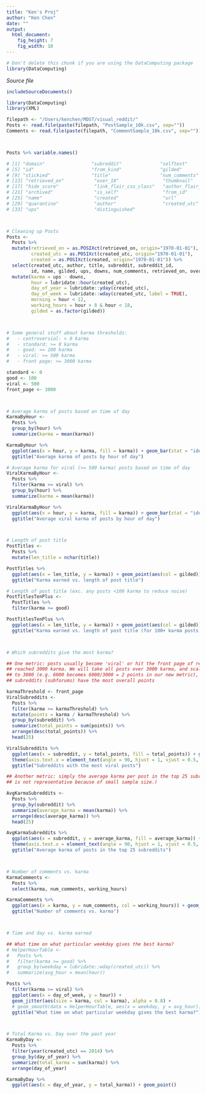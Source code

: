 ```yaml
---
title: "Ken's Proj"
author: "Ken Chen"
date: ""
output: 
  html_document:
    fig_height: 7
    fig_width: 10
---
```

<!-- Don't edit in between this line and the one below -->
```r
# Don't delete this chunk if you are using the DataComputing package
library(DataComputing)
```
*Source file* 
```r
includeSourceDocuments()
```
<!-- Don't edit the material above this line -->

```r
library(DataComputing)
library(XML)

filepath <- "/Users/kenchen/MDST/visual_reddit/"
Posts <- read.file(paste(filepath, "PostSample_10k.csv", sep=""))
Comments <- read.file(paste(filepath, "CommentSample_10k.csv", sep=""))



Posts %>% variable.names()

# [1] "domain"                 "subreddit"              "selftext"               "saved"                 
# [5] "id"                     "from_kind"              "gilded"                 "from"                  
# [9] "stickied"               "title"                  "num_comments"           "score"                 
# [13] "retrieved_on"           "over_18"                "thumbnail"              "subreddit_id"          
# [17] "hide_score"             "link_flair_css_class"   "author_flair_css_class" "downs"                 
# [21] "archived"               "is_self"                "from_id"                "permalink"             
# [25] "name"                   "created"                "url"                    "author_flair_text"     
# [29] "quarantine"             "author"                 "created_utc"            "link_flair_text"       
# [33] "ups"                    "distinguished"    



# Cleaning up Posts
Posts <-
  Posts %>%
  mutate(retrieved_on = as.POSIXct(retrieved_on, origin="1970-01-01"), 
         created_utc = as.POSIXct(created_utc, origin="1970-01-01"), 
         created = as.POSIXct(created, origin="1970-01-01")) %>%
  select(created_utc, author, title, subreddit, subreddit_id, 
         id, name, gilded, ups, downs, num_comments, retrieved_on, over_18) %>%
  mutate(karma = ups - downs, 
         hour = lubridate::hour(created_utc), 
         day_of_year = lubridate::yday(created_utc), 
         day_of_week = lubridate::wday(created_utc, label = TRUE), 
         morning = hour < 12,
         working_hours = hour > 8 & hour < 18, 
         gilded = as.factor(gilded))



# Some general stuff about karma thresholds:
#   - controversial: < 0 karma
#   - standard: >= 0 karma
#   - good: >= 100 karma
#   - viral: >= 500 karma
#   - front page: >= 3000 karma

standard <- 0
good <- 100
viral <- 500
front_page <- 3000



# Average karma of posts based on time of day
KarmaByHour <- 
  Posts %>%
  group_by(hour) %>%
  summarize(karma = mean(karma))

KarmaByHour %>% 
  ggplot(aes(x = hour, y = karma, fill = karma)) + geom_bar(stat = "identity") +
  ggtitle("Average karma of posts by hour of day")

# Average karma for viral (>= 500 karma) posts based on time of day
ViralKarmaByHour <- 
  Posts %>%
  filter(karma >= viral) %>%
  group_by(hour) %>%
  summarize(karma = mean(karma))

ViralKarmaByHour %>% 
  ggplot(aes(x = hour, y = karma, fill = karma)) + geom_bar(stat = "identity") +
  ggtitle("Average viral karma of posts by hour of day")



# Length of post title
PostTitles <-
  Posts %>%
  mutate(len_title = nchar(title))

PostTitles %>%
  ggplot(aes(x = len_title, y = karma)) + geom_point(aes(col = gilded)) + 
  ggtitle("Karma earned vs. length of post title")

# Length of post title (exc. any posts <100 karma to reduce noise)
PostTitlesTenPlus <-
  PostTitles %>%
  filter(karma >= good)

PostTitlesTenPlus %>%
  ggplot(aes(x = len_title, y = karma)) + geom_point(aes(col = gilded)) + 
  ggtitle("Karma earned vs. length of post title (for 100+ karma posts)")



# Which subreddits give the most karma?

## One metric: posts usually become 'viral' or hit the front page of reddit once they've
## reached 3000 karma. We will take all posts over 3000 karma, and scale their karma relatively
## to 3000 (e.g. 6000 becomes 6000/3000 = 2 points in our new metric), and figure out which 
## subreddits (subforums) have the most overall points

karmaThreshold <- front_page
ViralSubreddits <-
  Posts %>%
  filter(karma >= karmaThreshold) %>%
  mutate(points = karma / karmaThreshold) %>%
  group_by(subreddit) %>%
  summarize(total_points = sum(points)) %>%
  arrange(desc(total_points)) %>%
  head(25)

ViralSubreddits %>%
  ggplot(aes(x = subreddit, y = total_points, fill = total_points)) + geom_bar(stat = "identity") + 
  theme(axis.text.x = element_text(angle = 90, hjust = 1, vjust = 0.5, size = 12)) + 
  ggtitle("Subreddits with the most viral posts")

## Another metric: simply the average karma per post in the top 25 subreddits (current data
## is not representative because of small sample size.)

AvgKarmaSubreddits <-
  Posts %>%
  group_by(subreddit) %>%
  summarize(average_karma = mean(karma)) %>%
  arrange(desc(average_karma)) %>%
  head(25)

AvgKarmaSubreddits %>%
  ggplot(aes(x = subreddit, y = average_karma, fill = average_karma)) + geom_bar(stat = "identity") + 
  theme(axis.text.x = element_text(angle = 90, hjust = 1, vjust = 0.5, size = 12)) + 
  ggtitle("Average karma of posts in the top 25 subreddits")



# Number of comments vs. karma
KarmaComments <-
  Posts %>%
  select(karma, num_comments, working_hours)

KarmaComments %>%
  ggplot(aes(x = karma, y = num_comments, col = working_hours)) + geom_point() + 
  ggtitle("Number of comments vs. karma")



# Time and day vs. karma earned

## What time on what particular weekday gives the best karma?
# HelperHourTable <-
#   Posts %>%
#   filter(karma >= good) %>%
#   group_by(weekday = lubridate::wday(created_utc)) %>%
#   summarize(avg_hour = mean(hour))

Posts %>%
  filter(karma >= viral) %>%
  ggplot(aes(x = day_of_week, y = hour)) + 
  geom_jitter(aes(size = karma, col = karma), alpha = 0.8) + 
  # geom_smooth(data = HelperHourTable, aes(x = weekday, y = avg_hour)) + 
  ggtitle("What time on what particular weekday gives the best karma?")



# Total Karma vs. Day over the past year
KarmaByDay <-
  Posts %>%
  filter(year(created_utc) == 2014) %>%
  group_by(day_of_year) %>%
  summarize(total_karma = sum(karma)) %>%
  arrange(day_of_year)

KarmaByDay %>%
  ggplot(aes(x = day_of_year, y = total_karma)) + geom_point()
```

